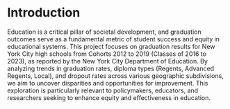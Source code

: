 # Introduction

Education is a critical pillar of societal development, and graduation outcomes serve as a fundamental metric of student success and equity in educational systems. This project focuses on graduation results for New York City high schools from Cohorts 2012 to 2019 (Classes of 2016 to 2023), as reported by the New York City Department of Education. By analyzing trends in graduation rates, diploma types (Regents, Advanced Regents, Local), and dropout rates across various geographic subdivisions, we aim to uncover disparities and opportunities for improvement. This exploration is particularly relevant to policymakers, educators, and researchers seeking to enhance equity and effectiveness in education.